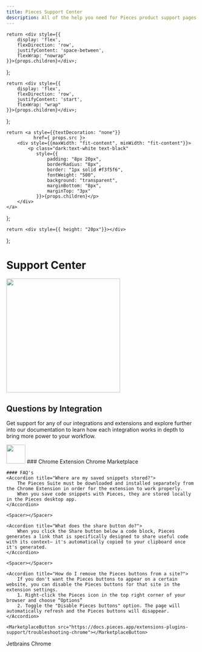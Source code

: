 ```yaml
---
title: Pieces Support Center
description: All of the help you need for Pieces product support pages. FAQs and articles and more. Contact our Support team for help.
---
```


    return <div style={{
        display: 'flex',
        flexDirection: 'row',
        justifyContent: 'space-between',
        flexWrap: "nowrap"
    }}>{props.children}</div>;
};

    return <div style={{
        display: 'flex',
        flexDirection: 'row',
        justifyContent: 'start',
        flexWrap: "wrap"
    }}>{props.children}</div>;
};

    return <a style={{textDecoration: "none"}}
              href={ props.src }>
        <div style={{maxWidth: "fit-content", minWidth: "fit-content"}}>
            <p class="dark:text-white text-black"
               style={{
                   padding: "8px 20px",
                   borderRadius: "8px",
                   border: "1px solid #f3f5f6",
                   fontWeight: "500",
                   background: "transparent",
                   marginBottom: "8px",
                   marginTop: "3px"
               }}>{props.children}</p>
        </div>
    </a>
};

    return <div style={{ height: "20px"}}></div>
};



<link rel="canonical" href="https://code.pieces.app/support" />

# Support Center

<Image height="300px" width="300px" src="https://assets.website-files.com/6143afec68f55570f449ef97/63349265603dbf9fead4ad8a_support-opt.png"></Image>

## Questions by Integration

Get support for any of our integrations and extensions and explore further into our documentation to learn how each integration works
in depth to bring more power to your workflow.

<Accordion defaultOpen title="Chrome">
    <GridFlexSpaceBetweenRow>
        <GridFlexRow>
            <Image width="50px" src={"/assets/logos/chrome_logo.png"} />
            ### Chrome Extension
        </GridFlexRow>
        <GridFlexRow>
            <MarketplaceButton src="https://chrome.google.com/webstore/detail/pieces-save-code-snippets/igbgibhbfonhmjlechmeefimncpekepm">Chrome Marketplace</MarketplaceButton>
        </GridFlexRow>
    </GridFlexSpaceBetweenRow>

    #### FAQ's
    <Accordion title="Where are my saved snippets stored?">
        The Pieces Suite must be downloaded and installed separately from the Chrome Extension in order for the extension to work properly.
        When you save code snippets with Pieces, they are stored locally in the Pieces desktop app.
    </Accordion>

    <Spacer></Spacer>

    <Accordion title="What does the share button do?">
        When you click the Share button below a code block, Pieces generates a link that is specifically designed to share useful code with its context— it's automatically copied to your clipboard once it's generated.
    </Accordion>

    <Spacer></Spacer>

    <Accordion title="How do I remove the Pieces buttons from a site?">
        If you don't want the Pieces buttons to appear on a certain website, you can disable the Pieces buttons for that site in the extension settings.
        1. Right-click the Pieces icon in the top right corner of your browser and choose “Options”
        2. Toggle the "Disable Pieces buttons" option. The page will automatically refresh and the Pieces buttons will disappear.
    </Accordion>

    <MarketplaceButton src="https://docs.pieces.app/extensions-plugins-support/troubleshooting-chrome"></MarketplaceButton>

</Accordion>

<Accordion title="Jetbrains">
    Jetbrains
</Accordion>

<Accordion title="Chrome">
    Chrome
</Accordion>
